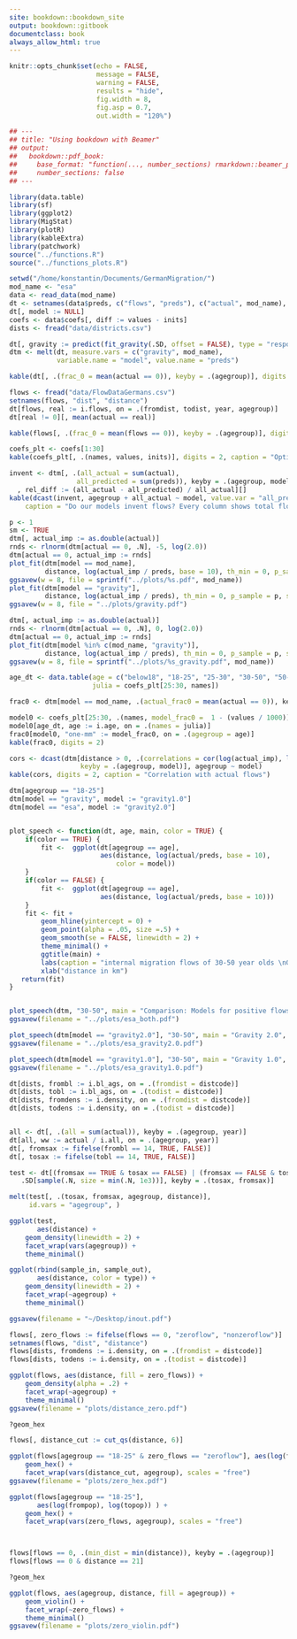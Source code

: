 ```yaml
--- 
site: bookdown::bookdown_site
output: bookdown::gitbook
documentclass: book
always_allow_html: true
---
```


```r

knitr::opts_chunk$set(echo = FALSE,
                      message = FALSE,
                      warning = FALSE,
                      results = "hide",
                      fig.width = 8,
                      fig.asp = 0.7,
                      out.width = "120%")

## ---
## title: "Using bookdown with Beamer"
## output:
##   bookdown::pdf_book:
##     base_format: "function(..., number_sections) rmarkdown::beamer_presentation(...)"
##     number_sections: false
## ---

```

```r

library(data.table)
library(sf)
library(ggplot2)
library(MigStat)
library(plotR)
library(kableExtra)
library(patchwork)
source("../functions.R")
source("../functions_plots.R")

```

```r

setwd("/home/konstantin/Documents/GermanMigration/")
mod_name <- "esa"
data <- read_data(mod_name)
dt <- setnames(data$preds, c("flows", "preds"), c("actual", mod_name), skip_absent = TRUE)
dt[, model := NULL]
coefs <- data$coefs[, diff := values - inits]
dists <- fread("data/districts.csv")

dt[, gravity := predict(fit_gravity(.SD, offset = FALSE), type = "response"), keyby = .(agegroup)]
dtm <- melt(dt, measure.vars = c("gravity", mod_name),
            variable.name = "model", value.name = "preds")

kable(dt[, .(frac_0 = mean(actual == 0)), keyby = .(agegroup)], digits = 2)

```

```r

flows <- fread("data/FlowDataGermans.csv")
setnames(flows, "dist", "distance")
dt[flows, real := i.flows, on = .(fromdist, todist, year, agegroup)]
dt[real != 0][, mean(actual == real)]

kable(flows[, .(frac_0 = mean(flows == 0)), keyby = .(agegroup)], digits = 2)

```

```r

coefs_plt <- coefs[1:30]
kable(coefs_plt[, .(names, values, inits)], digits = 2, caption = "Optis and inits")

```

```r

invent <- dtm[, .(all_actual = sum(actual),
                 all_predicted = sum(preds)), keyby = .(agegroup, model)][
  , rel_diff := (all_actual - all_predicted) / all_actual][]
kable(dcast(invent, agegroup + all_actual ~ model, value.var = "all_predicted"),
    caption = "Do our models invent flows? Every column shows total flows: Observed and from two models")

```


```r


p <- 1
sm <- TRUE
dtm[, actual_imp := as.double(actual)]
rnds <- rlnorm(dtm[actual == 0, .N], -5, log(2.0))
dtm[actual == 0, actual_imp := rnds]
plot_fit(dtm[model == mod_name],
         distance, log(actual_imp / preds, base = 10), th_min = 0, p_sample = p, smooth = sm)
ggsavew(w = 8, file = sprintf("../plots/%s.pdf", mod_name))
plot_fit(dtm[model == "gravity"],
         distance, log(actual_imp / preds), th_min = 0, p_sample = p, smooth = sm)
ggsavew(w = 8, file = "../plots/gravity.pdf")

dtm[, actual_imp := as.double(actual)]
rnds <- rlnorm(dtm[actual == 0, .N], 0, log(2.0))
dtm[actual == 0, actual_imp := rnds]
plot_fit(dtm[model %in% c(mod_name, "gravity")],
         distance, log(actual_imp / preds), th_min = 0, p_sample = p, smooth = TRUE)
ggsavew(w = 8, file = sprintf("../plots/%s_gravity.pdf", mod_name))

```

```r

age_dt <- data.table(age = c("below18", "18-25", "25-30", "30-50", "50-65", "above65"),
                     julia = coefs_plt[25:30, names])

frac0 <- dtm[model == mod_name, .(actual_frac0 = mean(actual == 0)), keyby = .(agegroup)]

model0 <- coefs_plt[25:30, .(names, model_frac0 =  1 - (values / 1000))]
model0[age_dt, age := i.age, on = .(names = julia)]
frac0[model0, "one-mm" := model_frac0, on = .(agegroup = age)]
kable(frac0, digits = 2)


```

```r

cors <- dcast(dtm[distance > 0, .(correlations = cor(log(actual_imp), log(preds))),
                  keyby = .(agegroup, model)], agegroup ~ model)
kable(cors, digits = 2, caption = "Correlation with actual flows")

```

```r

dtm[agegroup == "18-25"]
dtm[model == "gravity", model := "gravity1.0"]
dtm[model == "esa", model := "gravity2.0"]


plot_speech <- function(dt, age, main, color = TRUE) {    
    if(color == TRUE) {
        fit <-  ggplot(dt[agegroup == age],
                       aes(distance, log(actual/preds, base = 10),
                           color = model))
    }
    if(color == FALSE) {
        fit <-  ggplot(dt[agegroup == age],
                       aes(distance, log(actual/preds, base = 10)))
    }
    fit <- fit +
        geom_hline(yintercept = 0) +
        geom_point(alpha = .05, size =.5) +
        geom_smooth(se = FALSE, linewidth = 2) +
        theme_minimal() +
        ggtitle(main) +
        labs(caption = "internal migration flows of 30-50 year olds \nGermany, 2017, n = 50k") +
        xlab("distance in km")
   return(fit)
}


plot_speech(dtm, "30-50", main = "Comparison: Models for positive flows")
ggsavew(filename = "../plots/esa_both.pdf")

plot_speech(dtm[model == "gravity2.0"], "30-50", main = "Gravity 2.0", color = FALSE)
ggsavew(filename = "../plots/esa_gravity2.0.pdf")

plot_speech(dtm[model == "gravity1.0"], "30-50", main = "Gravity 1.0", color = FALSE)
ggsavew(filename = "../plots/esa_gravity1.0.pdf")


```

```r


dt[dists, frombl := i.bl_ags, on = .(fromdist = distcode)]
dt[dists, tobl := i.bl_ags, on = .(todist = distcode)]
dt[dists, fromdens := i.density, on = .(fromdist = distcode)]
dt[dists, todens := i.density, on = .(todist = distcode)]


all <- dt[, .(all = sum(actual)), keyby = .(agegroup, year)]
dt[all, ww := actual / i.all, on = .(agegroup, year)]
dt[, fromsax := fifelse(frombl == 14, TRUE, FALSE)]
dt[, tosax := fifelse(tobl == 14, TRUE, FALSE)]

test <- dt[(fromsax == TRUE & tosax == FALSE) | (fromsax == FALSE & tosax == TRUE),
   .SD[sample(.N, size = min(.N, 1e3))], keyby = .(tosax, fromsax)]

melt(test[, .(tosax, fromsax, agegroup, distance)],
     id.vars = "agegroup", )

ggplot(test,
       aes(distance) +
    geom_density(linewidth = 2) +
    facet_wrap(vars(agegroup)) +
    theme_minimal()

ggplot(rbind(sample_in, sample_out),
       aes(distance, color = type)) +
    geom_density(linewidth = 2) +
    facet_wrap(~agegroup) +
    theme_minimal()

ggsavew(filename = "~/Desktop/inout.pdf")

```

```r

flows[, zero_flows := fifelse(flows == 0, "zeroflow", "nonzeroflow")]
setnames(flows, "dist", "distance")
flows[dists, fromdens := i.density, on = .(fromdist = distcode)]
flows[dists, todens := i.density, on = .(todist = distcode)]

ggplot(flows, aes(distance, fill = zero_flows)) +
    geom_density(alpha = .2) +
    facet_wrap(~agegroup) +
    theme_minimal()
ggsavew(filename = "plots/distance_zero.pdf")

?geom_hex

flows[, distance_cut := cut_qs(distance, 6)]

ggplot(flows[agegroup == "18-25" & zero_flows == "zeroflow"], aes(log(fromdens), log(todens)) ) +
    geom_hex() +
    facet_wrap(vars(distance_cut, agegroup), scales = "free")
ggsavew(filename = "plots/zero_hex.pdf")

ggplot(flows[agegroup == "18-25"],
       aes(log(frompop), log(topop)) ) +
    geom_hex() +
    facet_wrap(vars(zero_flows, agegroup), scales = "free")



flows[flows == 0, .(min_dist = min(distance)), keyby = .(agegroup)]
flows[flows == 0 & distance == 21]

?geom_hex

ggplot(flows, aes(agegroup, distance, fill = agegroup)) +
    geom_violin() +
    facet_wrap(~zero_flows) +
    theme_minimal()
ggsavew(filename = "plots/zero_violin.pdf")

```
